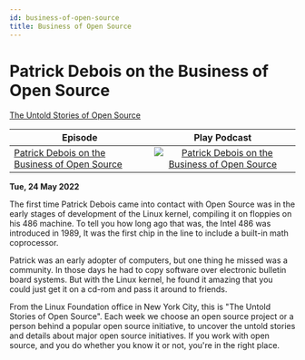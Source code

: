 ```yaml
---
id: business-of-open-source
title: Business of Open Source
---
```



# Patrick Debois on the Business of Open Source

<Spotify scsrc={podcasts[0].src} />

[The Untold Stories of Open Source](https://untold-stories-of-open-source.captivate.fm/spotify)

| Episode                                                                                                  |                                                                                      Play Podcast                                                                                      |
| -------------------------------------------------------------------------------------------------------- | :------------------------------------------------------------------------------------------------------------------------------------------------------------------------------------: |
| [Patrick Debois on the Business of Open Source](https://open.spotify.com/episode/3MKsXkw9Et5B9bGLWKJNpc) | [![Patrick Debois on the Business of Open Source](../images/podcast-mic.png "Patrick Debois on the Business of Open Source")](https://open.spotify.com/episode/3MKsXkw9Et5B9bGLWKJNpc) |

**Tue, 24 May 2022**

The first time Patrick Debois came into contact with Open Source was in the early stages of development of the Linux kernel, compiling it on floppies on his 486 machine. To tell you how long ago that was, the Intel 486 was introduced in 1989, It was the first chip in the line to include a built-in math coprocessor.

Patrick was an early adopter of computers, but one thing he missed was a community. In those days he had to copy software over electronic bulletin board systems. But with the Linux kernel, he found it amazing that you could just get it on a cd-rom and pass it around to friends.

From the Linux Foundation office in New York City, this is "The Untold Stories of Open Source". Each week we choose an open source project or a person behind a popular open source initiative, to uncover the untold stories and details about major open source initiatives. If you work with open source, and you do whether you know it or not, you're in the right place.
